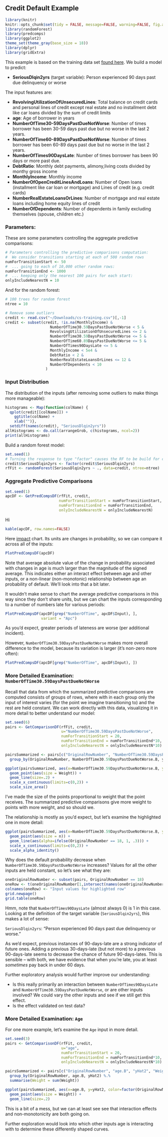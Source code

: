 ## Credit Default Example

```r
library(knitr)
knitr::opts_chunk$set(tidy = FALSE, message=FALSE, warning=FALSE, fig.align='center', fig.width = 14, size=8)
library(randomForest)
library(predcomps)
library(ggplot2)
theme_set(theme_gray(base_size = 18))
library(dplyr)
library(gridExtra)
```
 
This example is based on the training data set [found here](https://www.kaggle.com/c/GiveMeSomeCredit). We build a model to predict:

- **SeriousDlqin2yrs** (target variable):  Person experienced 90 days past due delinquency or worse 

The input features are:

- **RevolvingUtilizationOfUnsecuredLines**:	Total balance on credit cards and personal lines of credit except real estate and no installment debt like car loans divided by the sum of credit limits
- **age**:	Age of borrower in years
- **NumberOfTime30-59DaysPastDueNotWorse**:	Number of times borrower has been 30-59 days past due but no worse in the last 2 years.
- **NumberOfTime60-89DaysPastDueNotWorse**:	Number of times borrower has been 60-89 days past due but no worse in the last 2 years.
- **NumberOfTimes90DaysLate**:	Number of times borrower has been 90 days or more past due.
- **DebtRatio**:	Monthly debt payments, alimony,living costs divided by monthy gross income
- **MonthlyIncome**:	Monthly income
- **NumberOfOpenCreditLinesAndLoans**:	Number of Open loans (installment like car loan or mortgage) and Lines of credit (e.g. credit cards)
- **NumberRealEstateLoansOrLines**:	Number of mortgage and real estate loans including home equity lines of credit
- **NumberOfDependents**:	Number of dependents in family excluding themselves (spouse, children etc.)

### Parameters:

These are some parameters controlling the aggregate predictive comparisons:

```r
# Parameters controlling the predictive comparisons computation:
#  We consider transitions starting at each of 500 random rows
numForTransitionStart <- 50
#  ... going to each of 10,000 other random rows:
numForTransitionEnd <- 1000
#  ... keeping only the nearest 100 pairs for each start:
onlyIncludeNearestN = 10
```

And for the random forest:

```r
# 100 trees for random forest 
ntree = 10
```


```r
# Remove some outliers
credit <- read.csv("~/Downloads/cs-training.csv")[,-1]
credit <- subset(credit, !is.na(MonthlyIncome) &
                    NumberOfTime30.59DaysPastDueNotWorse < 5 & 
                    RevolvingUtilizationOfUnsecuredLines <= 2 &
                    NumberOfTime30.59DaysPastDueNotWorse <= 5 &
                    NumberOfTime60.89DaysPastDueNotWorse <= 5 &
                    NumberOfTimes90DaysLate <= 5 &
                    MonthlyIncome < 5e4 &
                    DebtRatio < 2 &
                    NumberRealEstateLoansOrLines <= 12 &
                    NumberOfDependents < 10                  
                  )
```

### Input Distribution

The distribution of the inputs (after removing some outliers to make things more manageable):

```r
histograms <- Map(function(colName) {
  qplot(credit[[colName]]) + 
    ggtitle(colName) +
    xlab("")},
  setdiff(names(credit), "SeriousDlqin2yrs"))
allHistograms <- do.call(arrangeGrob, c(histograms, ncol=2))
print(allHistograms)
```

Build a random forest model:

```r
set.seed(1)
# Turning the response to type "factor" causes the RF to be build for classification:
credit$SeriousDlqin2yrs <- factor(credit$SeriousDlqin2yrs) 
rfFit <- randomForest(SeriousDlqin2yrs ~ ., data=credit, ntree=ntree)
```

### Aggregate Predictive Comparisons

```r
set.seed(1)
apcDF <- GetPredCompsDF(rfFit, credit,
                        numForTransitionStart = numForTransitionStart,
                        numForTransitionEnd = numForTransitionEnd,
                        onlyIncludeNearestN = onlyIncludeNearestN)
```

Hi

```r
kable(apcDF, row.names=FALSE)
```


Here [impact](impact.html) chart. Its units are changes in probability, so we can compare it across all of the inputs:

```r
PlotPredCompsDF(apcDF)
```

Note that average absolute value of the change in probability associated with changes in age is much larger than the magnitude of the signed average. This indicates either an interact effect between age and other inputs, or a non-linear (non-monotonic) relationship between age an probability of default. We'll look into that a bit later.

It wouldn't make sense to chart the average predictive comparisons in this way since they don't share units, but we can chart the inputs corresponding to a number of numbers late for various periods:

```r
PlotPredCompsDF(apcDF[grep("NumberOfTime", apcDF$Input), ],
                variant = "Apc")
```

As you'd expect, greater periods of lateness are worse (per additional incident).

However, `NumberOfTime30.59DaysPastDueNotWorse` makes more overall difference to the model, because its variation is larger (it's non-zero more often):

```r
PlotPredCompsDF(apcDF[grep("NumberOfTime", apcDF$Input), ])
```

### More Detailed Examination: `NumberOfTime30.59DaysPastDueNotWorse`

Recall that data from which the summarized predictive comparisons are computed consists of groups of rows, where with in each group only the input of interest varies (for the point we imagine transitioning to) and the rest are held constant. We can work directly with this data, visualizing it in more detail to better understand our model:

```r
set.seed(6)
pairs <- GetComparisonDF(rfFit, credit, 
                         u="NumberOfTime30.59DaysPastDueNotWorse",
                         numForTransitionStart = 20,
                         numForTransitionEnd = numForTransitionEnd*10,
                         onlyIncludeNearestN = onlyIncludeNearestN*10)

pairsSummarized <- pairs[c("OriginalRowNumber", "NumberOfTime30.59DaysPastDueNotWorse.B", "yHat2", "Weight")] %.% 
  group_by(OriginalRowNumber, NumberOfTime30.59DaysPastDueNotWorse.B, yHat2) %.% summarise(Weight = sum(Weight))

ggplot(pairsSummarized, aes(x=NumberOfTime30.59DaysPastDueNotWorse.B, y=yHat2, color=factor(OriginalRowNumber))) + 
  geom_point(aes(size = Weight)) +
  geom_line(size=.2) +
  scale_x_continuous(limits=c(0,2)) +
  scale_size_area()
```

I've made the size of the points proportional to weight that the point receives. The summarized predictive comparisons give more weight to points with more weight, and so should we.

The relationship is mostly as you'd expect, but let's examine the highlighted one in more detail:

```r
ggplot(pairsSummarized, aes(x=NumberOfTime30.59DaysPastDueNotWorse.B, y=yHat2, color=factor(OriginalRowNumber))) + 
  geom_point(aes(size = n)) +
  geom_line(aes(alpha=ifelse(OriginalRowNumber == 18, 1, .3))) +
  scale_x_continuous(limits=c(0,2)) +
  scale_alpha_identity()
```

Why does the default probability decrease when `NumberOfTime30.59DaysPastDueNotWorse` increases? Values for all the other inputs are held constant, so let's see what they are:

```r
oneOriginalRowNumber <- subset(pairs, OriginalRowNumber == 18)
oneRow <- t(oneOriginalRowNumber[1,intersect(names(oneOriginalRowNumber), names(credit))])
colnames(oneRow) <- "Input values for highlighted row"
grid.newpage()
grid.table(oneRow)
```

Hmm, note that `NumberOfTimes90DaysLate` (almost always $0$) is $1$ in this case. Looking at the definition of the target variable (`SeriousDlqin2yrs`), this makes a lot of sense:

`SeriousDlqin2yrs`: "Person experienced 90 days past due delinquency or worse."

As we'd expect, previous instances of 90-days-late are a strong indicator of future ones. Adding a previous 30-days-late (but not more) to a previous 90-days-late seems to decrease the chance of future 90-days-lates. This is sensible -- with both, we have evidence that when you're late, you at least *sometimes* pay back in under 60 days. 

Further exploratory analysis would further improve our understanding:

- Is this really primarily an interaction between `NumberOfTimes90DaysLate` and `NumberOfTime30.59DaysPastDueNotWorse`, or are other inputs involved? We could vary the other inputs and see if we still get this effect.
- Is the effect validated on test data?

### More Detailed Examination: `Age`
 
For one more example, let's examine the `Age` input in more detail.

```r
set.seed(3)
pairs <- GetComparisonDF(rfFit, credit, 
                         u="age",
                         numForTransitionStart = 20,
                         numForTransitionEnd = numForTransitionEnd*10,
                         onlyIncludeNearestN = onlyIncludeNearestN*10)

pairsSummarized <- pairs[c("OriginalRowNumber", "age.B", "yHat2", "Weight")] %.% 
  group_by(OriginalRowNumber, age.B, yHat2) %.% 
  summarise(Weight = sum(Weight))

ggplot(pairsSummarized, aes(x=age.B, y=yHat2, color=factor(OriginalRowNumber))) + 
  geom_point(aes(size = Weight)) +
  geom_line(size=.2)
```

This is a bit of a mess, but we can at least see see that interaction effects and non-monotonicity are both going on.

Further exploration would look into which other inputs age is interacting with to determine these differently shaped curves.
